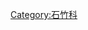 {{noteTA
|1= zh-tw:瓜槌草;zh-cn:漆姑草;
}}
{{catmore}}
{{commonscat|Sagina}}
{{wikispecies|Sagina}}

[[Category:石竹科|Category:石竹科]]
